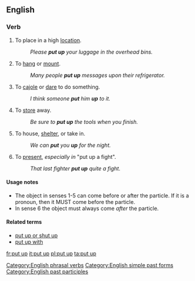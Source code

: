 ==English==

===Verb===
{{en-verb|inf=to [[put]] [[up]]|puts up|putting up|put up}}

# {{transitive}}To place in a high [[location]].
#: ''Please '''put up''' your luggage in the overhead bins.''
# {{transitive}}To [[hang]] or [[mount]].
#: ''Many people '''put up''' messages upon their refrigerator.''
# {{idiom}}{{transitive}} To [[cajole]] or [[dare]] to do something.
#: ''I think someone '''put''' him '''up''' to it.''
# {{idiom}}{{transitive}} To [[store]] away.
#: ''Be sure to '''put up''' the tools when you finish.''
# {{idiom}}{{transitive}} To house, [[shelter]], or take in.
#: ''We can '''put''' you '''up''' for the night.''
# {{idiom}}{{transitive}} To [[present]], ''especially in'' "put up a fight".
#: ''That last fighter '''put up''' quite a fight.''

====Usage notes====
*The object in senses 1-5 can come before or after the particle. If it is a pronoun, then it MUST come before the particle. 
*In sense 6 the object must always come ''after'' the particle.

====Related terms====
*[[put up or shut up]]
*[[put up with]]

[[Category:English phrasal verbs]]
[[Category:English simple past forms]]
[[Category:English past participles]]

[[fr:put up]]
[[it:put up]]
[[pl:put up]]
[[ta:put up]]